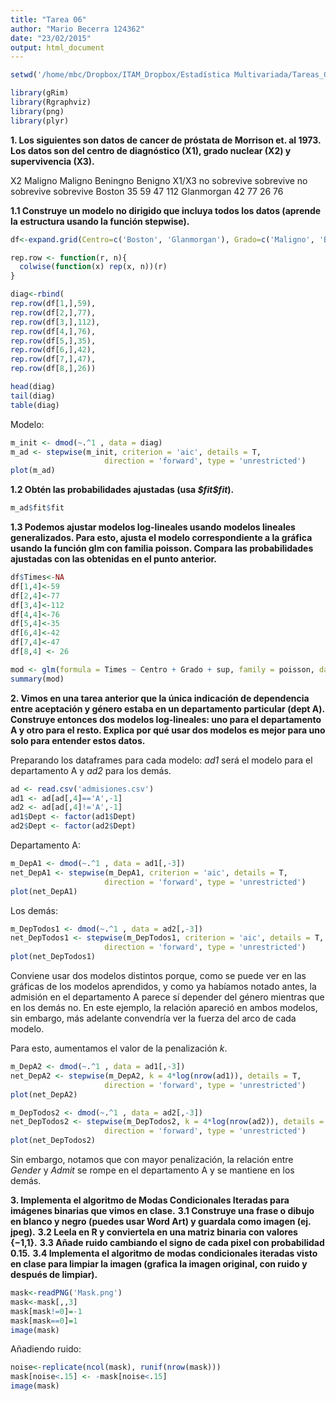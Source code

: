 ```yaml
---
title: "Tarea 06"
author: "Mario Becerra 124362"
date: "23/02/2015"
output: html_document
---
```


```r
setwd('/home/mbc/Dropbox/ITAM_Dropbox/Estadística Multivariada/Tareas_Git/Tarea_06')
```


```r
library(gRim)
library(Rgraphviz)
library(png)
library(plyr)
```


**1. Los siguientes son datos de cancer de próstata de Morrison et. al 1973. Los datos son del centro de diagnóstico (X1), grado nuclear (X2) y supervivencia (X3).**

X2  Maligno	Maligno	Beningno	Benigno
X1/X3	no sobrevive	sobrevive	no sobrevive	sobrevive
Boston	35	59	47	112
Glanmorgan	42	77	26	76

**1.1 Construye un modelo no dirigido que incluya todos los datos (aprende la estructura usando la función stepwise).**

```r
df<-expand.grid(Centro=c('Boston', 'Glanmorgan'), Grado=c('Maligno', 'Benigno'), sup=c( 'Sob', 'NS'))

rep.row <- function(r, n){
  colwise(function(x) rep(x, n))(r)
}

diag<-rbind(
rep.row(df[1,],59),
rep.row(df[2,],77),
rep.row(df[3,],112),
rep.row(df[4,],76),
rep.row(df[5,],35),
rep.row(df[6,],42),
rep.row(df[7,],47),
rep.row(df[8,],26))

head(diag)
tail(diag)
table(diag)
```

Modelo:

```r
m_init <- dmod(~.^1 , data = diag)
m_ad <- stepwise(m_init, criterion = 'aic', details = T,
                     direction = 'forward', type = 'unrestricted')
plot(m_ad)
```


**1.2 Obtén las probabilidades ajustadas (usa *\$fit\$fit*).**

```r
m_ad$fit$fit
```


**1.3 Podemos ajustar modelos log-lineales usando modelos lineales generalizados. Para esto, ajusta el modelo correspondiente a la gráfica usando la función glm con familia poisson. Compara las probabilidades ajustadas con las obtenidas en el punto anterior.**

```r
df$Times<-NA
df[1,4]<-59
df[2,4]<-77
df[3,4]<-112
df[4,4]<-76
df[5,4]<-35
df[6,4]<-42
df[7,4]<-47
df[8,4] <- 26

mod <- glm(formula = Times ~ Centro + Grado + sup, family = poisson, data = df)
summary(mod)
```


**2. Vimos en una tarea anterior que la única indicación de dependencia entre aceptación y género estaba en un departamento particular (dept A). Construye entonces dos modelos log-lineales: uno para el departamento A y otro para el resto. Explica por qué usar dos modelos es mejor para uno solo para entender estos datos.**

Preparando los dataframes para cada modelo: *ad1* será el modelo para el departamento A y *ad2* para los demás.

```r
ad <- read.csv('admisiones.csv')
ad1 <- ad[ad[,4]=='A',-1]
ad2 <- ad[ad[,4]!='A',-1]
ad1$Dept <- factor(ad1$Dept)
ad2$Dept <- factor(ad2$Dept)
```

Departamento A:

```r
m_DepA1 <- dmod(~.^1 , data = ad1[,-3])
net_DepA1 <- stepwise(m_DepA1, criterion = 'aic', details = T,
                     direction = 'forward', type = 'unrestricted')
plot(net_DepA1)
```

Los demás:

```r
m_DepTodos1 <- dmod(~.^1 , data = ad2[,-3])
net_DepTodos1 <- stepwise(m_DepTodos1, criterion = 'aic', details = T,
                     direction = 'forward', type = 'unrestricted')
plot(net_DepTodos1)
```

Conviene usar dos modelos distintos porque, como se puede ver en las gráficas de los modelos aprendidos, y como ya habíamos notado antes, la admisión en el departamento A parece sí depender del género mientras que en los demás no. En este ejemplo, la relación apareció en ambos modelos, sin embargo, más adelante convendría ver la fuerza del arco de cada modelo.

Para esto, aumentamos el valor de la penalización *k*.

```r
m_DepA2 <- dmod(~.^1 , data = ad1[,-3])
net_DepA2 <- stepwise(m_DepA2, k = 4*log(nrow(ad1)), details = T,
                     direction = 'forward', type = 'unrestricted')
plot(net_DepA2)

m_DepTodos2 <- dmod(~.^1 , data = ad2[,-3])
net_DepTodos2 <- stepwise(m_DepTodos2, k = 4*log(nrow(ad2)), details = T,
                     direction = 'forward', type = 'unrestricted')
plot(net_DepTodos2)
```

Sin embargo, notamos que con mayor penalización, la relación entre *Gender* y *Admit* se rompe en el departamento A y se mantiene en los demás.

**3. Implementa el algoritmo de Modas Condicionales Iteradas para imágenes binarias que vimos en clase.**
**3.1 Construye una frase o dibujo en blanco y negro (puedes usar Word Art) y guardala como imagen (ej. jpeg).**
**3.2 Leela en R y conviertela en una matriz binaria con valores {−1,1}.**
**3.3 Añade ruido cambiando el signo de cada pixel con probabilidad 0.15.**
**3.4 Implementa el algoritmo de modas condicionales iteradas visto en clase para limpiar la imagen (grafica la imagen original, con ruido y después de limpiar).**

```r
mask<-readPNG('Mask.png')
mask<-mask[,,3]
mask[mask!=0]=-1
mask[mask==0]=1
image(mask)
```

Añadiendo ruido:

```r
noise<-replicate(ncol(mask), runif(nrow(mask)))
mask[noise<.15] <- -mask[noise<.15]
image(mask)
```







